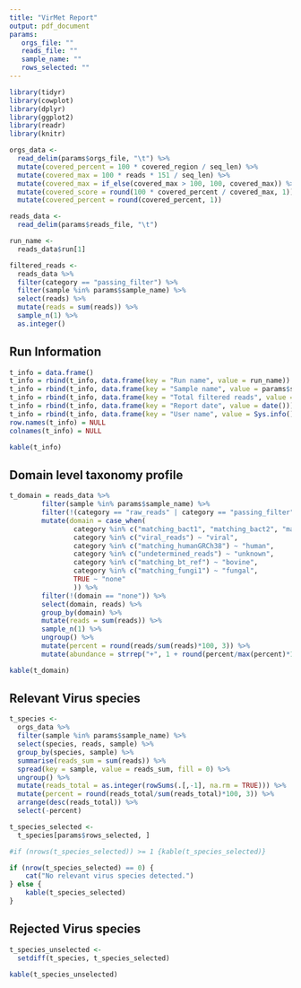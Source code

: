 ```yaml
---
title: "VirMet Report"
output: pdf_document
params:
   orgs_file: ""
   reads_file: ""
   sample_name: ""
   rows_selected: ""
---
```


```r
library(tidyr)
library(cowplot)
library(dplyr)
library(ggplot2)
library(readr)
library(knitr)

orgs_data <-
  read_delim(params$orgs_file, "\t") %>%
  mutate(covered_percent = 100 * covered_region / seq_len) %>%
  mutate(covered_max = 100 * reads * 151 / seq_len) %>%
  mutate(covered_max = if_else(covered_max > 100, 100, covered_max)) %>%
  mutate(covered_score = round(100 * covered_percent / covered_max, 1)) %>%
  mutate(covered_percent = round(covered_percent, 1))

reads_data <-
  read_delim(params$reads_file, "\t")

run_name <-
  reads_data$run[1]

filtered_reads <-
  reads_data %>%
  filter(category == "passing_filter") %>%
  filter(sample %in% params$sample_name) %>%
  select(reads) %>%
  mutate(reads = sum(reads)) %>%
  sample_n(1) %>%
  as.integer()
```

## Run Information
```r
t_info = data.frame()
t_info = rbind(t_info, data.frame(key = "Run name", value = run_name))
t_info = rbind(t_info, data.frame(key = "Sample name", value = params$sample_name))
t_info = rbind(t_info, data.frame(key = "Total filtered reads", value = paste(round(filtered_reads/1000000, 3), "M")))
t_info = rbind(t_info, data.frame(key = "Report date", value = date()))
t_info = rbind(t_info, data.frame(key = "User name", value = Sys.info()[7]))
row.names(t_info) = NULL
colnames(t_info) = NULL

kable(t_info)
```

## Domain level taxonomy profile
```r
t_domain = reads_data %>%
        filter(sample %in% params$sample_name) %>%
        filter(!(category == "raw_reads" | category == "passing_filter" | category == "reads_to_blast")) %>%
        mutate(domain = case_when(
                category %in% c("matching_bact1", "matching_bact2", "matching_bact3") ~ "bacterial",
                category %in% c("viral_reads") ~ "viral",
                category %in% c("matching_humanGRCh38") ~ "human",
                category %in% c("undetermined_reads") ~ "unknown",
                category %in% c("matching_bt_ref") ~ "bovine",
                category %in% c("matching_fungi1") ~ "fungal",
                TRUE ~ "none"
                )) %>%
        filter(!(domain == "none")) %>%
        select(domain, reads) %>%
        group_by(domain) %>%
        mutate(reads = sum(reads)) %>%
        sample_n(1) %>%
        ungroup() %>%
        mutate(percent = round(reads/sum(reads)*100, 3)) %>%
        mutate(abundance = strrep("+", 1 + round(percent/max(percent)*19)))

kable(t_domain)
```

## Relevant Virus species
```r
t_species <-
  orgs_data %>%
  filter(sample %in% params$sample_name) %>%
  select(species, reads, sample) %>%
  group_by(species, sample) %>%
  summarise(reads_sum = sum(reads)) %>%
  spread(key = sample, value = reads_sum, fill = 0) %>%
  ungroup() %>%
  mutate(reads_total = as.integer(rowSums(.[,-1], na.rm = TRUE))) %>%
  mutate(percent = round(reads_total/sum(reads_total)*100, 3)) %>%
  arrange(desc(reads_total)) %>%
  select(-percent)

t_species_selected <-
  t_species[params$rows_selected, ]

#if (nrows(t_species_selected)) >= 1 {kable(t_species_selected)}

if (nrow(t_species_selected) == 0) {
    cat("No relevant virus species detected.")
} else {
    kable(t_species_selected)
}

```

\newpage

## Rejected Virus species
```r
t_species_unselected <-
  setdiff(t_species, t_species_selected)

kable(t_species_unselected)
```
